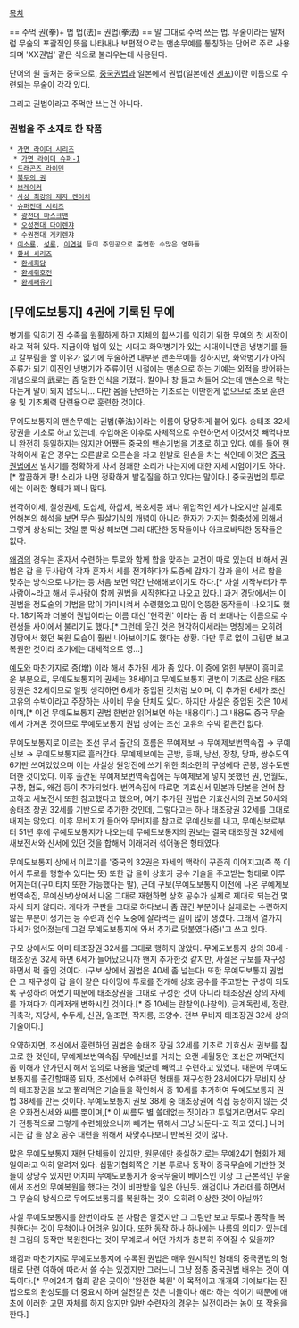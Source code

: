 [[목차]]

== 주먹 권(拳)+ 법 법(法)= 권법(拳法) ==
말 그대로 주먹 쓰는 법. 무술이라는 말처럼 무술의 포괄적인 뜻을 나타내나 보편적으로는 맨손무예를 통칭하는 단어로 주로 사용되며 'XX권법' 같은 식으로 불리우는데 사용된다.

단어의 원 출처는 중국으로, [[중국권법]]과 일본에서 권법(일본에선 [[겐포]])이란 이름으로 수련되는 무술이 각각 있다.

그리고 권법이라고 주먹만 쓰는건 아니다.

=== 권법을 주 소재로 한 작품 ===
 * [[가면 라이더 시리즈]]
  * [[가면 라이더 슈퍼-1]]
 * [[드래곤즈 라이덴]]
 * [[북두의 권]]
 * [[브레이커]]
 * [[사상 최강의 제자 켄이치]]
 * [[슈퍼전대 시리즈]]
  * [[광전대 마스크맨]]
  * [[오성전대 다이렌쟈]]
  * [[수권전대 게키렌쟈]]
 * [[이소룡]], [[성룡]], [[이연걸]] 등이 주인공으로 출연한 수많은 영화들
 * [[환세 시리즈]]
  * [[환세희담]]
  * [[환세취호전]]
  * [[환세패유기]]

== [무예도보통지] 4권에 기록된 무예 ==
병기를 익히기 전 수족을 원활하게 하고 지체의 힘쓰기를 익히기 위한 무예의 첫 시작이라고 적혀 있다. 지금이야 법이 있는 시대고 화약병기가 있는 시대이니만큼 냉병기를 들고 칼부림을 할 이유가 없기에 무술하면 대부분 맨손무예를 칭하지만, 화약병기가 아직 주류가 되기 이전인 냉병기가 주류이던 시절에는 맨손으로 하는 기예는 외적을 방어하는 개념으로의 武로는 좀 덜한 인식을 가졌다. 칼이나 창 들고 쳐들어 오는데 맨손으로 막는다는게 말이 되지 않으니... 다만 몸을 단련하는 기초로는 이만한게 없으므로 초보 훈련용 및 기초체력 단련용으로 훈련한 것이다.

무예도보통지의 맨손무예는 권법(拳法)이라는 이름이 당당하게 붙어 있다. 송태조 32세 장권을 기초로 하고 있는데, 수입해온 이후로 자체적으로 수련하면서 이것저것 빼먹다보니 완전히 동일하지는 않지만 어쨌든 중국의 맨손기법을 기초로 하고 있다. 예를 들어 현각허이세 같은 경우는 오른발로 오른손을 차고 왼발로 왼손을 차는 식인데 이것은 [[중국권법]]에서 발차기를 정확하게 차서 경쾌한 소리가 나는지에 대한 자체 시험이기도 하다.[* 깔끔하게 팡! 소리가 나면 정확하게 발길질을 하고 있다는 말이다.] 중국권법의 투로에는 이러한 형태가 꽤나 많다.

현각허이세, 칠성권세, 도삽세, 하삽세, 복호세등 꽤나 위압적인 세가 나오지만 실제로 언해본의 해석을 보면 무슨 필살기식의 개념이 아니라 한자가 가지는 함축성에 의해서 그렇게 상상되는 것일 뿐 막상 해보면 그리 대단한 동작들이나 아크로바틱한 동작들은 없다.

[[왜검]]의 경우는 혼자서 수련하는 투로와 함께 합을 맞추는 교전이 따로 있는데 비해서 권법은 갑 을 두사람이 각자 혼자서 세를 전개하다가 도중에 갑자기 갑과 을이 서로 합을 맞추는 방식으로 나가는 등 처음 보면 약간 난해해보이기도 하다.[* 사실 시작부터가 두사람이~라고 해서 두사람이 함께 권법을 시작한다고 나오고 있다.] 과거 경당에서는 이 권법을 정도술의 기법을 많이 가미시켜서 수련했었고 많이 엉뚱한 동작들이 나오기도 했다. 18기쪽과 더불어 권법이라는 이름 대신 '현각권' 이라는 좀 더 뽀대나는 이름으로 수련생들 사이에서 불리기도 했다.[* 그런데 웃긴 것은 현각허이세라는 명칭에는 오히려 경당에서 했던 복원 모습이 훨씬 나아보이기도 했다는 상황. 다만 투로 없이 그림만 보고 복원한 것이라 초기에는 대체적으로 영...]

[[예도]]와 마찬가지로 증(增) 이라 해서 추가된 세가 좀 있다. 이 증에 얽힌 부분이 흥미로운 부분으로, 무예도보통지의 권세는 38세이고 무예도보통지 권법이 기초로 삼은 태조장권은 32세이므로 얼핏 생각하면 6세가 증입된 것처럼 보이며, 이 추가된 6세가 조선 고유의 수박이라고 주장하는 사이비 무술 단체도 있다. 하지만 사실은 증입된 것은 10세이며,[* 이건 무예도보통지 권법 한번만 읽어보면 아는 내용이다.] 그 내용도 중국 무술에서 가져온 것이므로 무예도보통지 권법 상에는 조선 고유의 수박 같은건 없다.

무예도보통지로 이르는 조선 무서 출간의 흐름은 무예제보 → 무예제보번역속집 → 무예신보 → 무예도보통지로 흘러간다.
무예제보에는 곤방, 등패, 낭선, 장창, 당파, 쌍수도의 6기만 쓰여있었으며 이는 사실상 원앙진에 쓰기 위한 최소한의 구성에다 곤봉, 쌍수도만 더한 것이었다.
이후 출간된 무예제보번역속집에는 무예제보에 넣지 못했던 권, 언월도, 구창, 협도, 왜검 등이 추가되었다. 번역속집에 따르면 기효신서 민본과 당본을 얻어 참고하고 새보전서 또한 참고했다고 했으며, 여기 추가된 권법은 기효신서의 권보 50세와 송태조 장권 32세를 기반으로 추가한 것인데, 그렇다고는 하나 태조장권 32세를 그대로 내지는 않았다.
이후 무비지가 들어와 무비지를 참고로 무예신보를 내고, 무예신보로부터 51년 후에 무예도보통지가 나오는데 무예도보통지의 권보는 결국 태조장권 32세에 새보전서와 신서에 있던 것을 합해서 이래저래 섞어놓은 형태였다.

무예도보통지 상에서 이르기를 '중국의 32권은 자세의 맥락이 꾸준히 이어지고(즉 쭉 이어서 투로를 행할수 있다는 뜻) 또한 갑 을이 상호가 공수 기술을 주고받는 형태로 이루어지는데(구미타치 또한 가능했다는 말), 근데 구보(무예도보통지 이전에 나온 무예제보번역속집, 무예신보)상에서 나온 그대로 재현하면 상호 공수가 실제로 제대로 되는건 몇 자세 되지 않더라. 게다가 구판을 그대로 하다보니 좀 끊긴 부분이나 실제로는 수련하지 않는 부분이 생기는 등 수련과 전수 도중에 잘라먹는 일이 많이 생겼다. 그래서 열가지 자세가 없어졌는데 그걸 무예도보통지에 와서 추가로 덧붙였다(증)'고 쓰고 있다.

구모 상에서도 이미 태조장권 32세를 그대로 행하지 않았다. 무예도보통지 상의 38세 - 태조장권 32세 하면 6세가 늘어났으니까 왠지 추가한것 같지만, 사실은 구보를 재구성하면서 퍽 줄인 것이다. (구보 상에서 권법은 40세 좀 넘는다) 또한 무예도보통지 권법은 그 재구성이 갑 을이 같은 타이밍에 투로를 전개해 상호 공수를 주고받는 구성이 되도록 구성하려 애썼기 때문에 태조장권을 그대로 구성한 것이 아니라 태조장권 상의 자세를 가져다가 이래저래 변화시킨 것이다.[* 증 10세는 란찰의(나찰의), 금계독립세, 정란, 귀축각, 지당세, 수두세, 신권, 일조편, 작지룡, 조양수. 전부 무비지 태조장권 32세 상의 기술이다.]

요약하자면, 조선에서 훈련하던 권법은 송태조 장권 32세를 기초로 기효신서 권보를 참고로 한 것인데, 무예제보번역속집-무예신보를 거치는 오랜 세월동안 조선은 까먹던지 좀 이해가 안가던지 해서 임의로 내용을 몇군데 빼먹고 수련하고 있었다. 때문에 무예도보통지를 출간할때쯤 되자, 조선에서 수련하던 형태를 재구성한 28세에다가 무비지 상의 태조장권을 보고 짤라먹은 기술들을 확인해서 증 10세를 추가하여 무예도보통지 권법 38세를 만든  것이다. 무예도보통지 권보 38세 중 태조장권에 직접 등장하지 않는 것은 오화전신세와 씨름 뿐이며,[* 이 씨름도 별 쓸데없는 짓이라고 투덜거리면서도 우리가 전통적으로 그렇게 수련해왔으니까 빼기는 뭐해서 그냥 놔둔다-고 적고 있다.] 나머지는 갑 을 상호 공수 대련을 위해서 짜맞추다보니 반복된 것이 많다.

많은 무예도보통지 재현 단체들이 있지만, 원문에만 충실하기로는 무예24기 협회가 제일이라고 익히 알려져 있다. 십팔기협회쪽은 기본 투로나 동작이 중국무술에 기반한 것들이 상당수 있지만 어차피 무예도보통지가 중국무술이 베이스인 이상 그 근본적인 무술에서 조선의 무예복원을 했다는 것이 비판받을 일은 아닌듯. 왜검이나 가라데를 하면서 그 무술의 방식으로 무예도보통지를 복원하는 것이 오히려 이상한 것이 아닐까?

사실 무예도보통지를 한번이라도 본 사람은 알겠지만 그 그림만 보고 투로나 동작을 복원한다는 것이 무척이나 어려운 일이다. 또한 동작 하나 하나에는 나름의 의미가 있는데 원 그림의 동작만 복원한다는 것이 무예로서 어떤 가치가 충분히 주어질 수 있을까?

왜검과 마찬가지로 무예도보통지에 수록된 권법은 매우 원시적인 형태의 중국권법의 형태로 단련 여하에 따라서 쓸 수는 있겠지만 그러느니 그냥 정종 중국권법 배우는 것이 이득이다.[* 무예24기 협회 같은 곳이야 '완전한 복원' 이 목적이고 개개의 기예보다는 진법으로의 완성도를 더 중요시 하며 실전같은 것은 니들이나 해라 하는 식이기 때문에 애초에 이러한 고민 자체를 하지 않지만 일반 수련자의 경우는 실전이라는 놈이 또 작용을 한다.]
